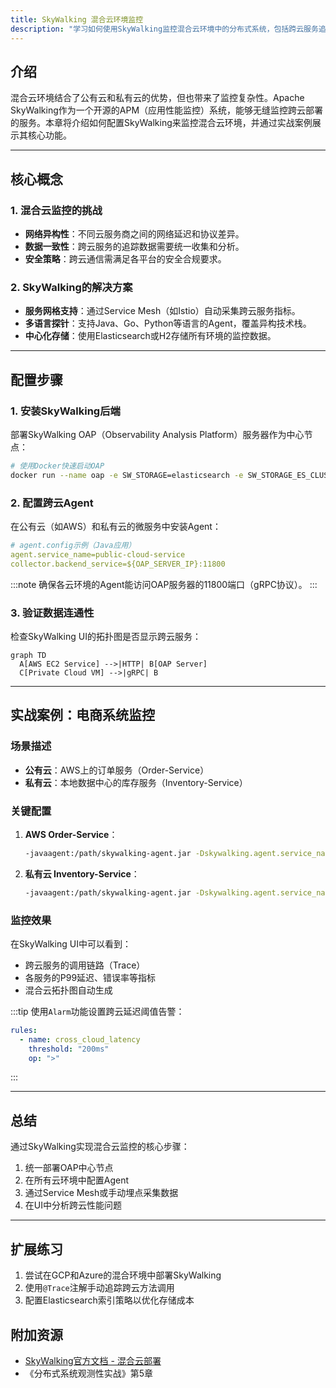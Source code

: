 ```yaml
---
title: SkyWalking 混合云环境监控
description: "学习如何使用SkyWalking监控混合云环境中的分布式系统，包括跨云服务追踪、性能指标收集和告警配置。"
---
```


## 介绍

混合云环境结合了公有云和私有云的优势，但也带来了监控复杂性。Apache SkyWalking作为一个开源的APM（应用性能监控）系统，能够无缝监控跨云部署的服务。本章将介绍如何配置SkyWalking来监控混合云环境，并通过实战案例展示其核心功能。

---

## 核心概念

### 1. 混合云监控的挑战
- **网络异构性**：不同云服务商之间的网络延迟和协议差异。
- **数据一致性**：跨云服务的追踪数据需要统一收集和分析。
- **安全策略**：跨云通信需满足各平台的安全合规要求。

### 2. SkyWalking的解决方案
- **服务网格支持**：通过Service Mesh（如Istio）自动采集跨云服务指标。
- **多语言探针**：支持Java、Go、Python等语言的Agent，覆盖异构技术栈。
- **中心化存储**：使用Elasticsearch或H2存储所有环境的监控数据。

---

## 配置步骤

### 1. 安装SkyWalking后端
部署SkyWalking OAP（Observability Analysis Platform）服务器作为中心节点：

```bash
# 使用Docker快速启动OAP
docker run --name oap -e SW_STORAGE=elasticsearch -e SW_STORAGE_ES_CLUSTER_NODES=elasticsearch:9200 -p 11800:11800 -p 12800:12800 apache/skywalking-oap-server:9.4.0
```

### 2. 配置跨云Agent
在公有云（如AWS）和私有云的微服务中安装Agent：

```yaml
# agent.config示例（Java应用）
agent.service_name=public-cloud-service
collector.backend_service=${OAP_SERVER_IP}:11800
```

:::note
确保各云环境的Agent能访问OAP服务器的11800端口（gRPC协议）。
:::

### 3. 验证数据连通性
检查SkyWalking UI的拓扑图是否显示跨云服务：

```mermaid
graph TD
  A[AWS EC2 Service] -->|HTTP| B[OAP Server]
  C[Private Cloud VM] -->|gRPC| B
```

---

## 实战案例：电商系统监控

### 场景描述
- **公有云**：AWS上的订单服务（Order-Service）
- **私有云**：本地数据中心的库存服务（Inventory-Service）

### 关键配置
1. **AWS Order-Service**：
   ```bash
   -javaagent:/path/skywalking-agent.jar -Dskywalking.agent.service_name=order-service
   ```

2. **私有云 Inventory-Service**：
   ```bash
   -javaagent:/path/skywalking-agent.jar -Dskywalking.agent.service_name=inventory-service
   ```

### 监控效果
在SkyWalking UI中可以看到：
- 跨云服务的调用链路（Trace）
- 各服务的P99延迟、错误率等指标
- 混合云拓扑图自动生成

:::tip
使用`Alarm`功能设置跨云延迟阈值告警：
```yaml
rules:
  - name: cross_cloud_latency
    threshold: "200ms"
    op: ">"
```
:::

---

## 总结

通过SkyWalking实现混合云监控的核心步骤：
1. 统一部署OAP中心节点
2. 在所有云环境中配置Agent
3. 通过Service Mesh或手动埋点采集数据
4. 在UI中分析跨云性能问题

---

## 扩展练习
1. 尝试在GCP和Azure的混合环境中部署SkyWalking
2. 使用`@Trace`注解手动追踪跨云方法调用
3. 配置Elasticsearch索引策略以优化存储成本

## 附加资源
- [SkyWalking官方文档 - 混合云部署](https://skywalking.apache.org/docs/)
- 《分布式系统观测性实战》第5章
